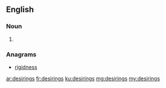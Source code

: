 ==English==

===Noun===
{{head|en|noun plural form}}

# {{plural of|desiring|lang=en}}

===Anagrams===
* [[rigidness#English|rigidness]]

[[ar:desirings]]
[[fr:desirings]]
[[ku:desirings]]
[[mg:desirings]]
[[my:desirings]]